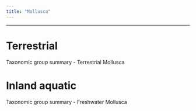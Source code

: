 ```yaml
---
title: "Mollusca"
---
```


------------------------------------------------------------------------

# Terrestrial

Taxonomic group summary - Terrestrial Mollusca

# Inland aquatic

Taxonomic group summary - Freshwater Mollusca
